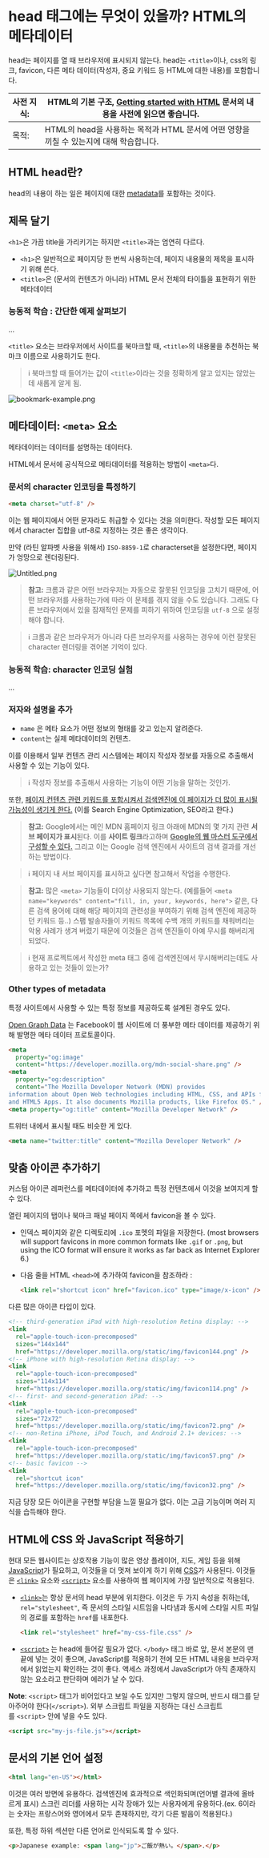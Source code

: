 # head 태그에는 무엇이 있을까? HTML의 메타데이터


head는 페이지를 열 때 브라우저에 표시되지 않는다. head는 `<title>`이나, css의 링크, favicon, 다른 메타 데이터(작성자, 중요 키워드 등 HTML에 대한 내용)를 포함합니다. 


| 사전 지식: | HTML의 기본 구조, [Getting started with HTML](https://developer.mozilla.org/ko/docs/Learn/HTML/Introduction_to_HTML/Getting_started) 문서의 내용을 사전에 읽으면 좋습니다. |
| ------ | ----------------------------------------------------------------------------------------------------------------------------------------------------- |
| 목적:    | HTML의 head을 사용하는 목적과 HTML 문서에 어떤 영향을 끼칠 수 있는지에 대해 학습합니다.                                                                                              |


## **HTML head란?**


head의 내용이 하는 일은 페이지에 대한 [metadata](https://developer.mozilla.org/ko/docs/Glossary/Metadata)를 포함하는 것이다.


## **제목 달기**


`<h1>`은 가끔 title을 가리키기는 하지만 `<title>`과는 엄연히 다르다.

- `<h1>`은 일반적으로 페이지당 한 번씩 사용하는데, 페이지 내용물의 제목을 표시하기 위해 쓴다.
- `<title>`은 (문서의 컨텐츠가 아니라) HTML 문서 전체의 타이틀을 표현하기 위한 메타데이터

 


### 능동적 학습 : 간단한 예제 살펴보기


…


`<title>` 요소는 브라우저에서 사이트를 북마크할 때, `<title>`의 내용물을 추천하는 북마크 이름으로 사용하기도 한다.


> ℹ️ 북마크할 때 들어가는 값이 `<title>`이라는 것을 정확하게 알고 있지는 않았는데 새롭게 알게 됨.


![bookmark-example.png](https://developer.mozilla.org/ko/docs/Learn/HTML/Introduction_to_HTML/The_head_metadata_in_HTML/bookmark-example.png)


## **메타데이터:** **`<meta>`** **요소**


메타데이터는 데이터를 설명하는 데이터다.


HTML에서 문서에 공식적으로 메타데이터를 적용하는 방법이 `<meta>`다. 


### **문서의 character 인코딩을 특정하기**


```html
<meta charset="utf-8" />
```


이는 웹 페이지에서 어떤 문자라도 취급할 수 있다는 것을 의미한다. 작성할 모든 페이지에서 character 집합을 utf-8로 지정하는 것은 좋은 생각이다.


만약 (라틴 알파벳 사용을 위해서) `ISO-8859-1`로 characterset을 설정한다면, 페이지가 엉망으로 렌더링된다.


![Untitled.png](https://prod-files-secure.s3.us-west-2.amazonaws.com/4751c7dd-b990-48b0-938c-6c24a799bd8f/cdce2924-4487-43a7-8b03-0b8c48705cc0/Untitled.png?X-Amz-Algorithm=AWS4-HMAC-SHA256&X-Amz-Content-Sha256=UNSIGNED-PAYLOAD&X-Amz-Credential=AKIAT73L2G45EIPT3X45%2F20231004%2Fus-west-2%2Fs3%2Faws4_request&X-Amz-Date=20231004T050217Z&X-Amz-Expires=3600&X-Amz-Signature=569ed097305cb4989ea26d4d45043b5c474718b1bfa39ac1da98092f52857895&X-Amz-SignedHeaders=host&x-id=GetObject)


> **참고:** 크롬과 같은 어떤 브라우저는 자동으로 잘못된 인코딩을 고치기 때문에, 어떤 브라우저를 사용하는가에 따라 이 문제를 겪지 않을 수도 있습니다. 그래도 다른 브라우저에서 있을 잠재적인 문제를 피하기 위하여 인코딩을 `utf-8` 으로 설정해야 합니다.


> ℹ️ 크롬과 같은 브라우저가 아니라 다른 브라우저를 사용하는 경우에 이런 잘못된 character 렌더링을 겪어본 기억이 있다. 


### **능동적 학습: character 인코딩 실험**


...


### **저자와 설명을 추가**

- `name` 은 메타 요소가 어떤 정보의 형태를 갖고 있는지 알려준다.
- `content`는 실제 메타데이터의 컨텐츠.

이를 이용해서 일부 컨텐츠 관리 시스템에는 페이지 작성자 정보를 자동으로 추출해서 사용할 수 있는 기능이 있다.


> ℹ️ 작성자 정보를 추출해서 사용하는 기능이 어떤 기능을 말하는 것인가.


또한, <u>페이지 컨텐츠 관련 키워드를 포함시켜서 검색엔진에 이 페이지가 더 많이 표시될 가능성이 생기게 한다.</u> (이를 Search Engine Optimization, SEO라고 한다.)


> **참고:** Google에서는 메인 MDN 홈페이지 링크 아래에 MDN의 몇 가지 관련 **서브 페이지가 표시**된다. 이를 **사이트 링크**라고하며 <u>**Google의 웹 마스터 도구에서 구성할 수 있다.**</u> 그리고 이는 Google 검색 엔진에서 사이트의 검색 결과를 개선하는 방법이다.


> ℹ️ 페이지 내 서브 페이지를 표시하고 싶다면 참고해서 작업을 수행한다.


> **참고:** 많은 `<meta>` 기능들이 더이상 사용되지 않는다. (예를들어 `<meta name="keywords" content="fill, in, your, keywords, here">` 같은, 다른 검색 용어에 대해 해당 페이지의 관련성을 부여하기 위해 검색 엔진에 제공하던 키워드 등..) 스팸 발송자들이 키워드 목록에 수백 개의 키워드를 채워버리는 악용 사례가 생겨 버렸기 때문에 이것들은 검색 엔진들이 아예 무시를 해버리게 되었다.


> ℹ️ 현재 프로젝트에서 작성한 meta 태그 중에 검색엔진에서 무시해버리는데도 사용하고 있는 것들이 있는가?


### **Other types of metadata**


특정 사이트에서 사용할 수 있는 특정 정보를 제공하도록 설계된 경우도 있다. 


[Open Graph Data](https://ogp.me/) 는 Facebook이 웹 사이트에 더 풍부한 메타 데이터를 제공하기 위해 발명한 메타 데이터 프로토콜이다.


```html
<meta
  property="og:image"
  content="https://developer.mozilla.org/mdn-social-share.png" />
<meta
  property="og:description"
  content="The Mozilla Developer Network (MDN) provides
information about Open Web technologies including HTML, CSS, and APIs for both Web sites
and HTML5 Apps. It also documents Mozilla products, like Firefox OS." />
<meta property="og:title" content="Mozilla Developer Network" />
```


트위터 내에서 표시될 때도 비슷한 게 있다.


```html
<meta name="twitter:title" content="Mozilla Developer Network" />
```


## **맞춤 아이콘 추가하기**


커스텀 아이콘 레퍼런스를 메타데이터에 추가하고 특정 컨텐츠에서 이것을 보여지게 할 수 있다.


열린 페이지의 탭이나 북마크 패널 페이지 쪽에서 favicon을 볼 수 있다.

- 인덱스 페이지와 같은 디렉토리에 `.ico` 포멧의 파일을 저장한다. (most browsers will support favicons in more common formats like `.gif` or `.png`, but using the ICO format will ensure it works as far back as Internet Explorer 6.)
- 다음 줄을 HTML `<head>`에 추가하여 favicon을 참조하라 :

	```html
	<link rel="shortcut icon" href="favicon.ico" type="image/x-icon" />
	```


다른 많은 아이콘 타입이 있다.


```html
<!-- third-generation iPad with high-resolution Retina display: -->
<link
  rel="apple-touch-icon-precomposed"
  sizes="144x144"
  href="https://developer.mozilla.org/static/img/favicon144.png" />
<!-- iPhone with high-resolution Retina display: -->
<link
  rel="apple-touch-icon-precomposed"
  sizes="114x114"
  href="https://developer.mozilla.org/static/img/favicon114.png" />
<!-- first- and second-generation iPad: -->
<link
  rel="apple-touch-icon-precomposed"
  sizes="72x72"
  href="https://developer.mozilla.org/static/img/favicon72.png" />
<!-- non-Retina iPhone, iPod Touch, and Android 2.1+ devices: -->
<link
  rel="apple-touch-icon-precomposed"
  href="https://developer.mozilla.org/static/img/favicon57.png" />
<!-- basic favicon -->
<link
  rel="shortcut icon"
  href="https://developer.mozilla.org/static/img/favicon32.png" />
```


지금 당장 모든 아이콘을 구현할 부담을 느낄 필요가 없다. 이는 고급 기능이며 여러 지식을 습득해야 한다.


## **HTML에 CSS 와 JavaScript 적용하기**


현대 모든 웹사이트는 상호작용 기능이 많은 영상 플레이어, 지도, 게임 등을 위해 [JavaScript](https://developer.mozilla.org/ko/docs/Glossary/JavaScript)가 필요하고, 이것들을 더 멋져 보이게 하기 위해 [CSS](https://developer.mozilla.org/ko/docs/Glossary/CSS)가 사용된다. 
이것들은 [`<link>`](https://developer.mozilla.org/ko/docs/Web/HTML/Element/link) 요소와 [`<script>`](https://developer.mozilla.org/ko/docs/Web/HTML/Element/script) 요소를 사용하여 웹 페이지에 가장 일반적으로 적용된다.

- [`<link>`](https://developer.mozilla.org/ko/docs/Web/HTML/Element/link)는 항상 문서의 head 부분에 위치한다. 
이것은 두 가지 속성을 취하는데, `rel="stylesheet"`, 즉 문서의 스타일 시트임을 나타냄과 동시에 스타일 시트 파일의 경로를 포함하는 `href`를 내포한다.

	```html
	<link rel="stylesheet" href="my-css-file.css" />
	```

- [`<script>`](https://developer.mozilla.org/ko/docs/Web/HTML/Element/script) 는 head에 들어갈 필요가 없다. `</body>` 태그 바로 앞, 문서 본문의 맨 끝에 넣는 것이 좋으며, JavaScript를 적용하기 전에 모든 HTML 내용을 브라우저에서 읽었는지 확인하는 것이 좋다. 
액세스 과정에서 JavaScript가 아직 존재하지 않는 요소라고 판단하며 에러가 날 수 있다.

**Note**: `<script>` 태그가 비어있다고 보일 수도 있지만 그렇지 않으며, 반드시 태그를 닫아주어야 한다(`</script>`). 
외부 스크립트 파일을 지정하는 대신 스크립트를 `<script>` 안에 넣을 수도 있다.

```html
<script src="my-js-file.js"></script>
```


## **문서의 기본 언어 설정**


```html
<html lang="en-US"></html>
```


이것은 여러 방면에 유용하다. 검색엔진에 효과적으로 색인화되며(언어별 결과에 올바르게 표시) 스크린 리더를 사용하는 시각 장애가 있는 사용자에게 유용하다.(ex. 6이라는 숫자는 프랑스어와 영어에서 모두 존재하지만, 각기 다른 발음이 적용된다.)


또한, 특정 하위 섹션만 다른 언어로 인식되도록 할 수 있다. 


```html
<p>Japanese example: <span lang="jp">ご飯が熱い。</span>.</p>
```

